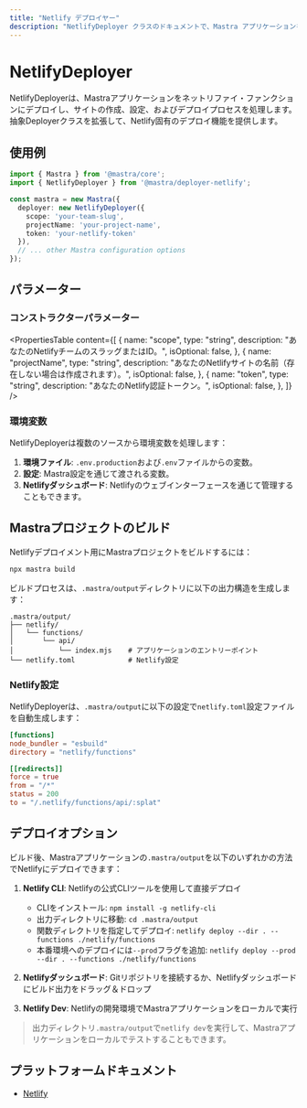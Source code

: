 ```yaml
---
title: "Netlify デプロイヤー"
description: "NetlifyDeployer クラスのドキュメントで、Mastra アプリケーションを Netlify Functions にデプロイします。"
---
```


# NetlifyDeployer

NetlifyDeployerは、Mastraアプリケーションをネットリファイ・ファンクションにデプロイし、サイトの作成、設定、およびデプロイプロセスを処理します。抽象Deployerクラスを拡張して、Netlify固有のデプロイ機能を提供します。

## 使用例

```typescript
import { Mastra } from '@mastra/core';
import { NetlifyDeployer } from '@mastra/deployer-netlify';

const mastra = new Mastra({
  deployer: new NetlifyDeployer({
    scope: 'your-team-slug',
    projectName: 'your-project-name',
    token: 'your-netlify-token'
  }),
  // ... other Mastra configuration options
});
```

## パラメーター

### コンストラクターパラメーター

<PropertiesTable
  content={[
    {
      name: "scope",
      type: "string",
      description: "あなたのNetlifyチームのスラッグまたはID。",
      isOptional: false,
    },
    {
      name: "projectName",
      type: "string",
      description: "あなたのNetlifyサイトの名前（存在しない場合は作成されます）。",
      isOptional: false,
    },
    {
      name: "token",
      type: "string",
      description: "あなたのNetlify認証トークン。",
      isOptional: false,
    },
  ]}
/>


### 環境変数

NetlifyDeployerは複数のソースから環境変数を処理します：

1. **環境ファイル**: `.env.production`および`.env`ファイルからの変数。
2. **設定**: Mastra設定を通じて渡される変数。
3. **Netlifyダッシュボード**: Netlifyのウェブインターフェースを通じて管理することもできます。


## Mastraプロジェクトのビルド

Netlifyデプロイメント用にMastraプロジェクトをビルドするには：

```bash
npx mastra build
```

ビルドプロセスは、`.mastra/output`ディレクトリに以下の出力構造を生成します：

```
.mastra/output/
├── netlify/
│   └── functions/
│       └── api/
│           └── index.mjs    # アプリケーションのエントリーポイント
└── netlify.toml             # Netlify設定
```

### Netlify設定

NetlifyDeployerは、`.mastra/output`に以下の設定で`netlify.toml`設定ファイルを自動生成します：

```toml
[functions]
node_bundler = "esbuild"            
directory = "netlify/functions"

[[redirects]]
force = true
from = "/*"
status = 200
to = "/.netlify/functions/api/:splat"
```

## デプロイオプション

ビルド後、Mastraアプリケーションの`.mastra/output`を以下のいずれかの方法でNetlifyにデプロイできます：

1. **Netlify CLI**: Netlifyの公式CLIツールを使用して直接デプロイ
   - CLIをインストール: `npm install -g netlify-cli`
   - 出力ディレクトリに移動: `cd .mastra/output`
   - 関数ディレクトリを指定してデプロイ: `netlify deploy --dir . --functions ./netlify/functions`
   - 本番環境へのデプロイには`--prod`フラグを追加: `netlify deploy --prod --dir . --functions ./netlify/functions`

2. **Netlifyダッシュボード**: Gitリポジトリを接続するか、Netlifyダッシュボードにビルド出力をドラッグ＆ドロップ

3. **Netlify Dev**: Netlifyの開発環境でMastraアプリケーションをローカルで実行

> 出力ディレクトリ`.mastra/output`で`netlify dev`を実行して、Mastraアプリケーションをローカルでテストすることもできます。

## プラットフォームドキュメント

- [Netlify](https://docs.netlify.com/)